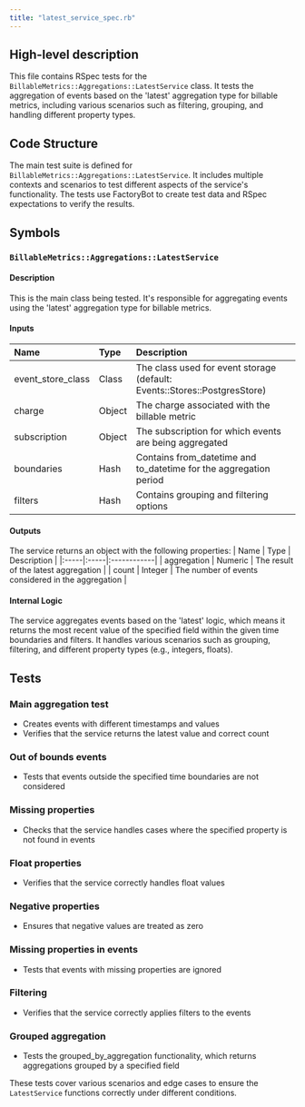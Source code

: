 ```yaml
---
title: "latest_service_spec.rb"
---
```


## High-level description
This file contains RSpec tests for the `BillableMetrics::Aggregations::LatestService` class. It tests the aggregation of events based on the 'latest' aggregation type for billable metrics, including various scenarios such as filtering, grouping, and handling different property types.

## Code Structure
The main test suite is defined for `BillableMetrics::Aggregations::LatestService`. It includes multiple contexts and scenarios to test different aspects of the service's functionality. The tests use FactoryBot to create test data and RSpec expectations to verify the results.

## Symbols

### `BillableMetrics::Aggregations::LatestService`
#### Description
This is the main class being tested. It's responsible for aggregating events using the 'latest' aggregation type for billable metrics.

#### Inputs
| Name | Type | Description |
|:-----|:-----|:------------|
| event_store_class | Class | The class used for event storage (default: Events::Stores::PostgresStore) |
| charge | Object | The charge associated with the billable metric |
| subscription | Object | The subscription for which events are being aggregated |
| boundaries | Hash | Contains from_datetime and to_datetime for the aggregation period |
| filters | Hash | Contains grouping and filtering options |

#### Outputs
The service returns an object with the following properties:
| Name | Type | Description |
|:-----|:-----|:------------|
| aggregation | Numeric | The result of the latest aggregation |
| count | Integer | The number of events considered in the aggregation |

#### Internal Logic
The service aggregates events based on the 'latest' logic, which means it returns the most recent value of the specified field within the given time boundaries and filters. It handles various scenarios such as grouping, filtering, and different property types (e.g., integers, floats).

## Tests

### Main aggregation test
- Creates events with different timestamps and values
- Verifies that the service returns the latest value and correct count

### Out of bounds events
- Tests that events outside the specified time boundaries are not considered

### Missing properties
- Checks that the service handles cases where the specified property is not found in events

### Float properties
- Verifies that the service correctly handles float values

### Negative properties
- Ensures that negative values are treated as zero

### Missing properties in events
- Tests that events with missing properties are ignored

### Filtering
- Verifies that the service correctly applies filters to the events

### Grouped aggregation
- Tests the grouped_by_aggregation functionality, which returns aggregations grouped by a specified field

These tests cover various scenarios and edge cases to ensure the `LatestService` functions correctly under different conditions.